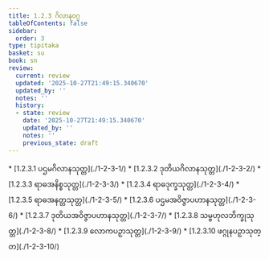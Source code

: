 ```yaml
---
title: 1.2.3 ဂိလာနဝဂ္ဂ
tableOfContents: false
sidebar:
  order: 3
type: tipitaka
basket: su
book: sn
review:
  current: review
  updated: '2025-10-27T21:49:15.340670'
  updated_by: ''
  notes: ''
  history:
  - state: review
    date: '2025-10-27T21:49:15.340670'
    updated_by: ''
    notes: ''
    previous_state: draft
---
```



<ReviewStatus review={frontmatter.review} showDetails={true} />

<HypothesisAnnotation frontmatter={frontmatter} />

<DynamicBreadcrumb />



<TableOfContents book="sn" section="1.2.3">
* [1.2.3.1 ပဌမဂိလာနသုတ္တ](./1-2-3-1/)
* [1.2.3.2 ဒုတိယဂိလာနသုတ္တ](./1-2-3-2/)
* [1.2.3.3 ရာဓအနိစ္စသုတ္တ](./1-2-3-3/)
* [1.2.3.4 ရာဓဒုက္ခသုတ္တ](./1-2-3-4/)
* [1.2.3.5 ရာဓအနတ္တသုတ္တ](./1-2-3-5/)
* [1.2.3.6 ပဌမအဝိဇ္ဇာပဟာနသုတ္တ](./1-2-3-6/)
* [1.2.3.7 ဒုတိယအဝိဇ္ဇာပဟာနသုတ္တ](./1-2-3-7/)
* [1.2.3.8 သမ္ဗဟုလဘိက္ခုသုတ္တ](./1-2-3-8/)
* [1.2.3.9 လောကပဉှာသုတ္တ](./1-2-3-9/)
* [1.2.3.10 ဖဂ္ဂုနပဉှာသုတ္တ](./1-2-3-10/)
</TableOfContents>